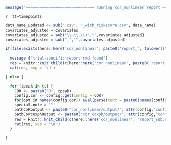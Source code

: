 <!-- ```{r, echo=FALSE} -->
<!-- here::i_am("cor_nonlinear/report.Rmd") -->
<!-- ``` -->


```r
message("~~~~~~~~~~~~~~~~~~~~~~~~~~~~~~ running cor_nonlinear report ~~~~~~~~~~~~~~~~~~~~~")
```


`r 
tt=timepoints
`


<!-- \newif\ifCOVE -->
<!-- \newif\ifENSEMBLE -->



```r

data_name_updated <- sub(".csv", "_with_riskscore.csv", data_name)
covariates_adjusted = covariates
covariates_adjusted = sub("\\~\\.\\+","",covariates_adjusted)
covariates_adjusted = sub("_","",covariates_adjusted)

if(file.exists(here::here('cor_nonlinear', paste0('report_', tolower(study_name), '.Rmd')))) {
  
  message ("trial-specific report rmd found")
  res = knitr::knit_child(c(here::here('cor_nonlinear', paste0('report_', tolower(study_name), '.Rmd'))), quiet = TRUE)
  cat(res, sep = '\n')

} else {

  for (tpeak in tt) {
    COR <- paste0("D", tpeak)
    config.cor <- config::get(config = COR)
    for(opt in names(config.cor)) eval(parse(text = paste0(names(config.cor[opt])," <- config.cor[[opt]]")))
    special.note = ""
    pathCoRoutput <- paste0("cor_nonlinear/output/", attr(config,"config"), "/", COR)
    pathCorcoxphOutput <- paste0("cor_coxph/output/", attr(config,"config"), "/", COR)
    res = knitr::knit_child(c(here::here('cor_nonlinear', 'report_sub.Rmd')), quiet = TRUE)
    cat(res, sep = '\n')
  }

}
```


